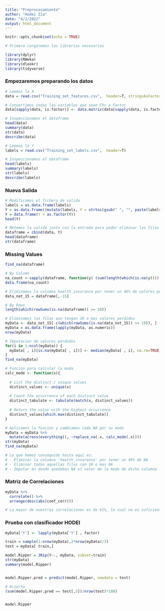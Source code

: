 ---
title: "Preprocesamiento"
author: "Hodei Zia"
date: "4/1/2022"
output: html_document
---

```{r setup, include=FALSE}
knitr::opts_chunk$set(echo = TRUE)
```


```{r}
# Primero cargaremos las librerias necesarias

library(dplyr)
library(RWeka)
library(dlookr)
library(tidyverse)
```
### Empezaremos preparando los datos

```{r}
# Leemos la X
data = read.csv("Training_set_features.csv",  header=T, stringsAsFactors=TRUE)[,-1]

# Convertimos todas las variables que sean Chr a Factor
data[sapply(data, is.factor)] <- data.matrix(data[sapply(data, is.factor)])

# Inspeccionamos el dataframe
head(data)
summary(data)
str(data)
describe(data)
```
```{r}
# Leemos la Y
labels = read.csv("Training_set_labels.csv",  header=T)

# Inspeccionamos el dataframe
head(labels)
summary(labels)
str(labels)
describe(labels)
```

### Nueva Salida

```{r}
# Modificamos el fichero de salida
labels = as.data.frame(labels)
Y = as.data.frame((mutate(labels, Y = strtoi(gsub(" ", "", paste(labels[,2], labels[,3])), base = 2))))[,c(4)]
Y = data.frame(Y = as.factor(Y))
head(Y)

# Metemos la salida junto con la entrada para poder eliminar las filas conjuntamente mas adelante
dataframe = cbind(data, Y)
head(dataframe)
str(dataframe)

```

### Missing Values

```{r}
find_na(dataframe)

# By Column
na_count <-sapply(dataframe, function(y) (sum(length(which(is.na(y)))) / nrow(dataframe)) * 100)
data.frame(na_count)

# Eliminamos la columna health_insurance por tener un 46% de valores perdidos
data_not_15 = dataframe[,-15]

# By Rows
length(which(rowSums(is.na(dataframe)) >= 10))

# Eliminamos las filas que tengan 10 o mas valores perdidos
myData <- data_not_15[-c(which(rowSums(is.na(data_not_15)) >= 10)), ]
myData = as.data.frame(lapply(myData, as.numeric))
nrow(myData)

# Imputacion de valores perdidos
for(i in 1:ncol(myData)) {
  myData[ , i][is.na(myData[ , i])] <- median(myData[ , i], na.rm=TRUE)
}
find_na(myData)

# Funcion para calcular la moda
calc_mode <- function(x){
  
  # List the distinct / unique values
  distinct_values <- unique(x)
  
  # Count the occurrence of each distinct value
  distinct_tabulate <- tabulate(match(x, distinct_values))
  
  # Return the value with the highest occurrence
  distinct_values[which.max(distinct_tabulate)]
}

# Aplicamos la funcion y cambiamos cada NA por su moda
myData = myData %>% 
  mutate(across(everything(), ~replace_na(.x, calc_mode(.x))))
str(myData)
find_na(myData)

# Lo que hemos conseguido hasta aqui es:
# - Eliminar la columna 'health_insurance' por tener un 46% de NA
# - Eliminar todas aquellas filas con 10 o mas NA
# - Imputar en donde quedaban NA el valor de la moda de dicha columna

```

### Matriz de Correlaciones

```{r}
myData %>%
  correlate() %>%
  arrange(desc(abs(coef_corr)))

# La mayor de nuestras correlaciones es de 61%, lo cual no es suficiente como para eliminar alguna de las variables

```

### Prueba con clasificador HODEI

```{r}
myData['Y'] <- lapply(myData['Y'] , factor)

train = sample(1:nrow(myData),2*nrow(myData)/3)
test = myData[-train,]

model.Ripper = JRip(Y~., myData, subset=train)
str(myData)
summary(model.Ripper)


model.Ripper.pred = predict(model.Ripper, newdata = test)

# Acierto
(sum(model.Ripper.pred == test[,5])/nrow(test)*100)


model.Ripper

```
